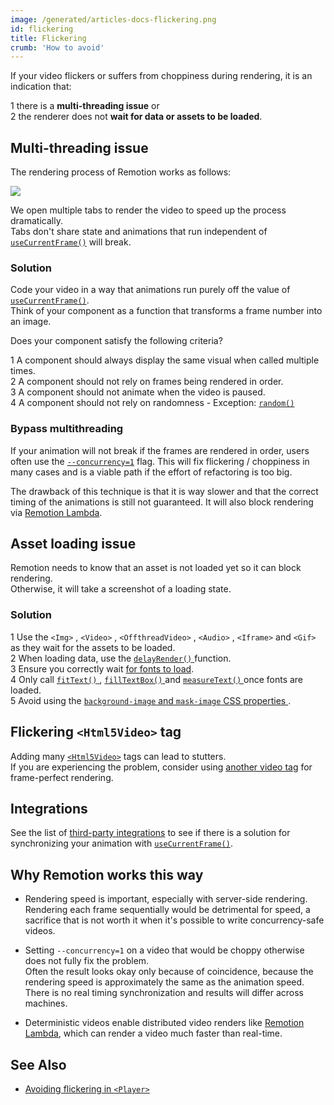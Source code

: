 ```yaml
---
image: /generated/articles-docs-flickering.png
id: flickering
title: Flickering
crumb: 'How to avoid'
---
```


<YouTube minutes={6} href="https://www.youtube.com/watch?v=M7BOPECeqV8" thumb="https://i.ytimg.com/vi/M7BOPECeqV8/hq720.jpg" title="Avoid this common mistake in Remotion" />

If your video flickers or suffers from choppiness during rendering, it is an indication that:

<Step>1</Step> there is a <strong>multi-threading issue</strong> or <br />
<Step>2</Step> the renderer does not <strong>wait for data or assets to be loaded</strong>.

## Multi-threading issue

The rendering process of Remotion works as follows:

<img src="/img/parallel-rendering.png" />

We open multiple tabs to render the video to speed up the process dramatically.  
Tabs don't share state and animations that run independent of [`useCurrentFrame()`](/docs/use-current-frame) will break.

### Solution

Code your video in a way that animations run purely off the value of [`useCurrentFrame()`](/docs/use-current-frame).  
Think of your component as a function that transforms a frame number into an image.

Does your component satisfy the following criteria?

<Step>1</Step> A component should always display the same visual when called multiple times.
<br />
<Step>2</Step> A component should not rely on frames being rendered in order.
<br />
<Step>3</Step> A component should not animate when the video is paused.
<br />
<Step>4</Step> A component should not rely on randomness - Exception:
<a href="/docs/random">
  <code>random()</code>
</a>

### Bypass multithreading

If your animation will not break if the frames are rendered in order, users often use the [`--concurrency=1`](/docs/cli/render#--concurrency) flag. This will fix flickering / choppiness in many cases and is a viable path if the effort of refactoring is too big.

The drawback of this technique is that it is way slower and that the correct timing of the animations is still not guaranteed. It will also block rendering via [Remotion Lambda](/lambda).

## Asset loading issue

Remotion needs to know that an asset is not loaded yet so it can block rendering.  
Otherwise, it will take a screenshot of a loading state.

### Solution

<Step>1</Step> Use the
<a>
  <code>&lt;Img&gt;</code>
</a>
,
<a>
  <code>&lt;Video&gt;</code>
</a>
,
<a>
  <code>&lt;OffthreadVideo&gt;</code>
</a>
,
<a>
  <code>&lt;Audio&gt;</code>
</a>
,
<a>
  <code>&lt;Iframe&gt;</code>
</a>
and
<a>
  <code>&lt;Gif&gt;</code>
</a>
as they wait for the assets to be loaded. <br />
<Step>2</Step> When loading data, use the
<a href="/docs/delay-render">
  <code>delayRender()</code>
</a>
function.
<br />
<Step>3</Step> Ensure you correctly wait <a href="/docs/fonts">for fonts to load</a>.<br />
<Step>4</Step> Only call
<a href="/docs/layout-utils/fit-text">
  <code>fitText()</code>
</a>
,
<a href="/docs/layout-utils/fill-text-box">
  <code>fillTextBox()</code>
</a>
and
<a href="/docs/layout-utils/measure-text">
  <code>measureText()</code>
</a>
once fonts are loaded.
<br />
<Step>5</Step> Avoid using the
<a href="/docs/troubleshooting/background-image">
  <code>background-image</code> and <code>mask-image</code> CSS properties
</a>
.

## Flickering `<Html5Video>` tag

Adding many [`<Html5Video>`](/docs/html5-video) tags can lead to stutters.  
If you are experiencing the problem, consider using [another video tag](/docs/video-tags) for frame-perfect rendering.

## Integrations

See the list of [third-party integrations](/docs/third-party) to see if there is a solution for synchronizing your animation with [`useCurrentFrame()`](/docs/use-current-frame).

## Why Remotion works this way

- Rendering speed is important, especially with server-side rendering.  
  Rendering each frame sequentially would be detrimental for speed, a sacrifice that is not worth it when it's possible to write concurrency-safe videos.

- Setting `--concurrency=1` on a video that would be choppy otherwise does not fully fix the problem.  
  Often the result looks okay only because of coincidence, because the rendering speed is approximately the same as the animation speed. There is no real timing synchronization and results will differ across machines.

- Deterministic videos enable distributed video renders like [Remotion Lambda](/docs/lambda), which can render a video much faster than real-time.

## See Also

- [Avoiding flickering in `<Player>`](/docs/troubleshooting/player-flicker)
